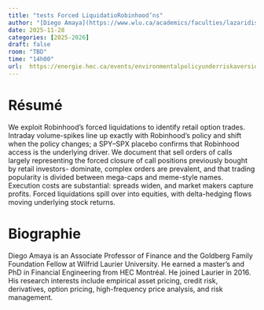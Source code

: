 ```yaml
---
title: "tests Forced LiquidatioRobinhood’ns"
author: "[Diego Amaya](https://www.wlu.ca/academics/faculties/lazaridis-school-of-business-and-economics/faculty-profiles/diego-amaya/index.html)"
date: 2025-11-28
categories: [2025-2026]
draft: false
room: "TBD"
time: "14h00"
url:  https://energie.hec.ca/events/environmentalpolicyunderriskaversionpvsq/
---
```


# Résumé

We exploit Robinhood’s forced liquidations to identify retail option trades. Intraday volume-spikes line up exactly with Robinhood’s policy and shift when the policy changes; a SPY–SPX placebo confirms that Robinhood access is the underlying driver. We document that sell orders of calls largely representing the forced closure of call positions previously bought by retail investors- dominate, complex orders are prevalent, and that trading popularity is divided between mega-caps and meme-style names. Execution costs are substantial: spreads widen, and market makers capture profits. Forced liquidations spill over into equities, with delta-hedging flows moving underlying stock returns.

# Biographie

Diego Amaya is an Associate Professor of Finance and the Goldberg Family Foundation Fellow at Wilfrid Laurier University. He earned a master’s and PhD in Financial Engineering from HEC Montréal. He joined Laurier in 2016. His research interests include empirical asset pricing, credit risk, derivatives, option pricing, high-frequency price analysis, and risk management.